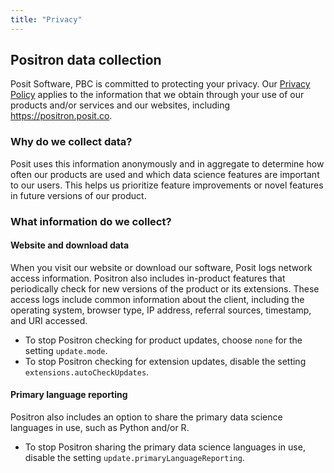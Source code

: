 ```yaml
---
title: "Privacy"
---
```


## Positron data collection

Posit Software, PBC is committed to protecting your privacy. Our [Privacy Policy](https://posit.co/about/privacy-policy/) applies to the information that we obtain through your use of our products and/or services and our websites, including <https://positron.posit.co>.

### Why do we collect data?

Posit uses this information anonymously and in aggregate to determine how often our products are used and which data science features are important to our users. This helps us prioritize feature improvements or novel features in future versions of our product.

### What information do we collect?

#### Website and download data

When you visit our website or download our software, Posit logs network access information. Positron also includes in-product features that periodically check for new versions of the product or its extensions. These access logs include common information about the client, including the operating system, browser type, IP address, referral sources, timestamp, and URI accessed. 

- To stop Positron checking for product updates, choose `none` for the setting `update.mode`.
- To stop Positron checking for extension updates, disable the setting `extensions.autoCheckUpdates`.

#### Primary language reporting

Positron also includes an option to share the primary data science languages in use, such as Python and/or R.

- To stop Positron sharing the primary data science languages in use, disable the setting `update.primaryLanguageReporting`.
